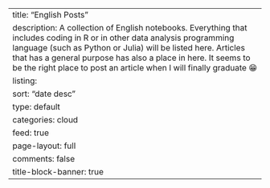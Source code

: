 ---
title: "English Posts"
description: A collection of English notebooks. Everything that includes coding in R or in other data analysis programming language (such as Python or Julia) will be listed here. Articles that has a general purpose has also a place in here. It seems to be the right place to post an article when I will finally graduate &#128513; 
listing:
  sort: "date desc"
  type: default
  categories: cloud
  feed: true
page-layout: full
comments: false
title-block-banner: true
---